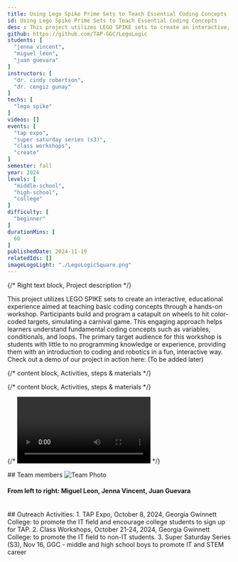 ```yaml
---
title: Using Lego Spike Prime Sets to Teach Essential Coding Concepts
id: Using Lego Spike Prime Sets to Teach Essential Coding Concepts
desc : This project utilizes LEGO SPIKE sets to create an interactive, educational experience aimed at teaching basic coding concepts through a hands-on workshop. Participants build and program a catapult to hit color-coded targets, simulating a carnival game. This engaging approach helps learners understand fundamental coding concepts such as variables, conditionals, and loops.
github: https://github.com/TAP-GGC/LegoLogic
students: [
  "jenna vincent",
  "miguel leon",
  "juan guevara"
]
instructors: [
  "dr. cindy robertson",
  "dr. cengiz gunay"
] 
techs: [
  "lego spike"
]
videos: []
events: [
  "tap expo",
  "super saturday series (s3)",
  "class workshops",
  "create"
]
semester: fall
year: 2024
levels: [
  "middle-school",
  "high-school",
  "college"
] 
difficulty: [
  "beginner"
] 
durationMins: [
  60
]
publishedDate: 2024-11-19
relatedIds: []
imageLogoLight: "./LegoLogicSquare.png"
---
```


{/* Right text block, Project description */}	

This project utilizes LEGO SPIKE sets to create an interactive, educational experience aimed at teaching basic coding concepts through a hands-on workshop. Participants build and program a catapult on wheels to hit color-coded targets, simulating a carnival game. This engaging approach helps learners understand fundamental coding concepts such as variables, conditionals, and loops. The primary target audience for this workshop is students with little to no programming knowledge or experience, providing them with an introduction to coding and robotics in a fun, interactive way. Check out a demo of our project in action here: (To be added later)

{/* content block, Activities, steps & materials */}

{/* content block, Activities, steps & materials */}

{/* <Video src="8odVRHWLpv4" showIframe={true}></Video> */} 

<div class="prj-txt">
## Team members
<Image src={TeamPhoto} alt="Team Photo" />

#### From left to right: Miguel Leon, Jenna Vincent, Juan Guevara
<br />
</div>

<div class="prj-list">
## Outreach Activities:
1. TAP Expo, October 8, 2024, Georgia Gwinnett College: to promote the IT field and encourage college students to sign up for TAP.
2. Class Workshops, October 21-24, 2024, Georgia Gwinnett College: to promote the IT field to non-IT students.
3. Super Saturday Series (S3), Nov 16, GGC - middle and high school boys to promote IT and STEM career
</div>